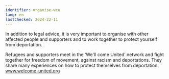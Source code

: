 ```yaml
---
identifier: organise-wcu
lang: en
lastChecked: 2024-22-11
---
```


In addition to legal advice, it is very important to organise with other affected people and supporters and to work together to protect yourself from deportation.

Refugees and supporters meet in the ‘We'll come United’ network and fight together for freedom of movement, against racism and deportations. They share many experiences on how to protect themselves from deportation: www.welcome-united.org
